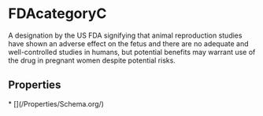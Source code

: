   
# FDAcategoryC

A designation by the US FDA signifying that animal reproduction studies have shown an adverse effect on the fetus and there are no adequate and well-controlled studies in humans, but potential benefits may warrant use of the drug in pregnant women despite potential risks.

## Properties

<Grid>
* [](/Properties/Schema.org/)
</Grid>


